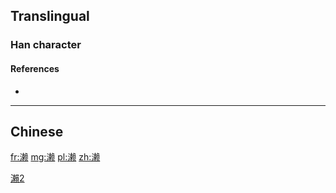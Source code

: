 {{also|瀨}}
==Translingual==

[[Category:CJKV characters simplified differently in Japan and China|瀨2]]

===Han character===
{{Han char|rn=85|rad=水|as=13|sn=16|four=|canj=EDLO|ids=⿰氵赖}}

====References====
* {{Han ref|kx=0655.201|hdz=31754.030|uh=6FD1|ud=28625}}

----

==Chinese==
{{zh-see|瀨}}

[[fr:濑]]
[[mg:濑]]
[[pl:濑]]
[[zh:濑]]